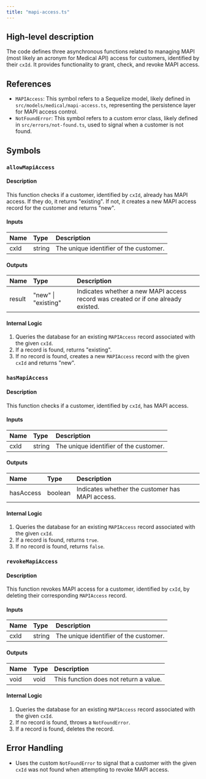 ```yaml
---
title: "mapi-access.ts"
---
```


## High-level description
The code defines three asynchronous functions related to managing MAPI (most likely an acronym for Medical API) access for customers, identified by their `cxId`. It provides functionality to grant, check, and revoke MAPI access.

## References
- `MAPIAccess`: This symbol refers to a Sequelize model, likely defined in `src/models/medical/mapi-access.ts`, representing the persistence layer for MAPI access control.
- `NotFoundError`: This symbol refers to a custom error class, likely defined in `src/errors/not-found.ts`, used to signal when a customer is not found.

## Symbols

### `allowMapiAccess`
#### Description
This function checks if a customer, identified by `cxId`, already has MAPI access. If they do, it returns "existing". If not, it creates a new MAPI access record for the customer and returns "new".

#### Inputs
| Name | Type | Description |
|:-----|:-----|:------------|
| cxId | string | The unique identifier of the customer. |

#### Outputs
| Name | Type | Description |
|:-----|:-----|:------------|
| result | "new" \| "existing" | Indicates whether a new MAPI access record was created or if one already existed. |

#### Internal Logic
1. Queries the database for an existing `MAPIAccess` record associated with the given `cxId`.
2. If a record is found, returns "existing".
3. If no record is found, creates a new `MAPIAccess` record with the given `cxId` and returns "new".

### `hasMapiAccess`
#### Description
This function checks if a customer, identified by `cxId`, has MAPI access.

#### Inputs
| Name | Type | Description |
|:-----|:-----|:------------|
| cxId | string | The unique identifier of the customer. |

#### Outputs
| Name | Type | Description |
|:-----|:-----|:------------|
| hasAccess | boolean | Indicates whether the customer has MAPI access. |

#### Internal Logic
1. Queries the database for an existing `MAPIAccess` record associated with the given `cxId`.
2. If a record is found, returns `true`.
3. If no record is found, returns `false`.

### `revokeMapiAccess`
#### Description
This function revokes MAPI access for a customer, identified by `cxId`, by deleting their corresponding `MAPIAccess` record.

#### Inputs
| Name | Type | Description |
|:-----|:-----|:------------|
| cxId | string | The unique identifier of the customer. |

#### Outputs
| Name | Type | Description |
|:-----|:-----|:------------|
| void | void | This function does not return a value. |

#### Internal Logic
1. Queries the database for an existing `MAPIAccess` record associated with the given `cxId`.
2. If no record is found, throws a `NotFoundError`.
3. If a record is found, deletes the record.

## Error Handling
- Uses the custom `NotFoundError` to signal that a customer with the given `cxId` was not found when attempting to revoke MAPI access.
